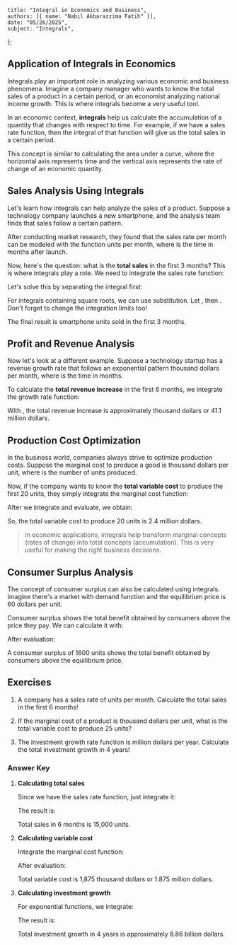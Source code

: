     title: "Integral in Economics and Business",
    authors: [{ name: "Nabil Akbarazzima Fatih" }],
    date: "05/26/2025",
    subject: "Integrals",
};

## Application of Integrals in Economics

Integrals play an important role in analyzing various economic and business phenomena. Imagine a company manager who wants to know the total sales of a product in a certain period, or an economist analyzing national income growth. This is where integrals become a very useful tool.

In an economic context, **integrals** help us calculate the accumulation of a quantity that changes with respect to time. For example, if we have a sales rate function, then the integral of that function will give us the total sales in a certain period.

This concept is similar to calculating the area under a curve, where the horizontal axis represents time and the vertical axis represents the rate of change of an economic quantity.

## Sales Analysis Using Integrals

Let's learn how integrals can help analyze the sales of a product. Suppose a technology company launches a new smartphone, and the analysis team finds that sales follow a certain pattern.

After conducting market research, they found that the sales rate per month can be modeled with the function <InlineMath math="f(t) = 2000\sqrt{t + 1} + 800" /> units per month, where <InlineMath math="t" /> is the time in months after launch.

Now, here's the question: what is the **total sales** in the first 3 months? This is where integrals play a role. We need to integrate the sales rate function:

<BlockMath math="S = \int_{0}^{3} (2000\sqrt{t + 1} + 800) \, dt" />

Let's solve this by separating the integral first:

<div className="flex flex-col gap-4">
<BlockMath math="S = \int_{0}^{3} 2000\sqrt{t + 1} \, dt + \int_{0}^{3} 800 \, dt" />
<BlockMath math="S = 2000 \int_{0}^{3} (t + 1)^{1/2} \, dt + 800t \Big|_{0}^{3}" />
</div>

For integrals containing square roots, we can use substitution. Let <InlineMath math="u = t + 1" />, then <InlineMath math="du = dt" />. Don't forget to change the integration limits too!

<div className="flex flex-col gap-4">
<BlockMath math="S = 2000 \int_{1}^{4} u^{1/2} \, du + 2400" />
<BlockMath math="S = 2000 \left[\frac{2}{3}u^{3/2}\right]_{1}^{4} + 2400" />
<BlockMath math="S = \frac{4000}{3}(8 - 1) + 2400 = \frac{28000}{3} + 2400" />
</div>

The final result is <InlineMath math="S = 9333 + 2400 = 11733" /> smartphone units sold in the first 3 months.

## Profit and Revenue Analysis

Now let's look at a different example. Suppose a technology startup has a revenue growth rate that follows an exponential pattern <InlineMath math="R'(t) = 5000e^{0.1t}" /> thousand dollars per month, where <InlineMath math="t" /> is the time in months.

To calculate the **total revenue increase** in the first 6 months, we integrate the growth rate function:

<div className="flex flex-col gap-4">
<BlockMath math="R = \int_{0}^{6} 5000e^{0.1t} \, dt" />
<BlockMath math="R = 5000 \int_{0}^{6} e^{0.1t} \, dt" />
<BlockMath math="R = 5000 \left[\frac{e^{0.1t}}{0.1}\right]_{0}^{6}" />
<BlockMath math="R = 50000(e^{0.6} - 1)" />
</div>

With <InlineMath math="e^{0.6} \approx 1.822" />, the total revenue increase is approximately <InlineMath math="50000 \times 0.822 = 41100" /> thousand dollars or 41.1 million dollars.

## Production Cost Optimization

In the business world, companies always strive to optimize production costs. Suppose the marginal cost to produce a good is <InlineMath math="MC(x) = 0.3x^2 - 12x + 200" /> thousand dollars per unit, where <InlineMath math="x" /> is the number of units produced.

Now, if the company wants to know the **total variable cost** to produce the first 20 units, they simply integrate the marginal cost function:

<BlockMath math="VC = \int_{0}^{20} (0.3x^2 - 12x + 200) \, dx" />

After we integrate and evaluate, we obtain:

<div className="flex flex-col gap-4">
<BlockMath math="VC = \left[0.1x^3 - 6x^2 + 200x\right]_{0}^{20}" />
<BlockMath math="VC = 800 - 2400 + 4000 = 2400" />
</div>

So, the total variable cost to produce 20 units is 2.4 million dollars.

> In economic applications, integrals help transform marginal concepts (rates of change) into total concepts (accumulation). This is very useful for making the right business decisions.

## Consumer Surplus Analysis

The concept of consumer surplus can also be calculated using integrals. Imagine there's a market with demand function <InlineMath math="P = 100 - 0.5Q" /> and the equilibrium price is 60 dollars per unit. 

Consumer surplus shows the total benefit obtained by consumers above the price they pay. We can calculate it with:

<BlockMath math="CS = \int_{0}^{80} (100 - 0.5Q - 60) \, dQ = \int_{0}^{80} (40 - 0.5Q) \, dQ" />

After evaluation:

<div className="flex flex-col gap-4">
<BlockMath math="CS = \left[40Q - 0.25Q^2\right]_{0}^{80}" />
<BlockMath math="CS = 3200 - 1600 = 1600" />
</div>

A consumer surplus of 1600 units shows the total benefit obtained by consumers above the equilibrium price.

## Exercises

1. A company has a sales rate of <InlineMath math="f(t) = 1000 + 500t" /> units per month. Calculate the total sales in the first 6 months!

2. If the marginal cost of a product is <InlineMath math="MC(x) = 2x + 50" /> thousand dollars per unit, what is the total variable cost to produce 25 units?

3. The investment growth rate function is <InlineMath math="I'(t) = 2000e^{0.05t}" /> million dollars per year. Calculate the total investment growth in 4 years!

### Answer Key

1. **Calculating total sales**

   Since we have the sales rate function, just integrate it:
   
   <BlockMath math="S = \int_{0}^{6} (1000 + 500t) \, dt" />

   The result is:
   
   <div className="flex flex-col gap-4">
   <BlockMath math="S = \left[1000t + 250t^2\right]_{0}^{6}" />
   <BlockMath math="S = 6000 + 9000 = 15000" />
   </div>

   Total sales in 6 months is 15,000 units.

2. **Calculating variable cost**

   Integrate the marginal cost function:
   
   <BlockMath math="VC = \int_{0}^{25} (2x + 50) \, dx" />
   
   After evaluation:
   
   <div className="flex flex-col gap-4">
   <BlockMath math="VC = \left[x^2 + 50x\right]_{0}^{25}" />
   <BlockMath math="VC = 625 + 1250 = 1875" />
   </div>

   Total variable cost is 1,875 thousand dollars or 1.875 million dollars.

3. **Calculating investment growth**

   For exponential functions, we integrate:
   
   <BlockMath math="I = \int_{0}^{4} 2000e^{0.05t} \, dt" />
   
   The result is:
   
   <div className="flex flex-col gap-4">
   <BlockMath math="I = 2000 \left[\frac{e^{0.05t}}{0.05}\right]_{0}^{4}" />
   <BlockMath math="I = 40000(e^{0.2} - 1) \approx 40000(0.221) = 8856" />
   </div>

   Total investment growth in 4 years is approximately 8.86 billion dollars.
